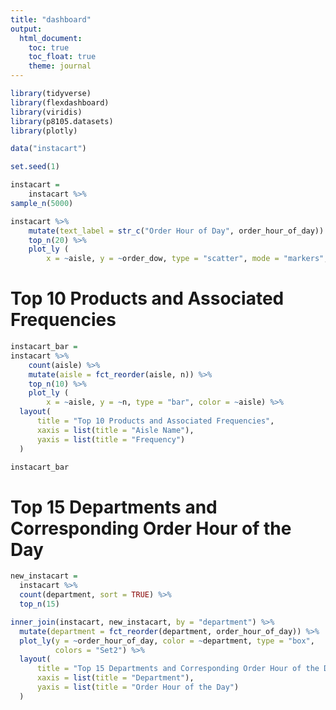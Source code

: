 ```yaml
---
title: "dashboard"
output: 
  html_document:
    toc: true
    toc_float: true
    theme: journal
---
```


```r
library(tidyverse)
library(flexdashboard)
library(viridis)
library(p8105.datasets)
library(plotly)
```

```r
data("instacart")
```

```r
set.seed(1)

instacart = 
    instacart %>%
sample_n(5000)

instacart %>%
    mutate(text_label = str_c("Order Hour of Day", order_hour_of_day)) %>%
    top_n(20) %>%
    plot_ly (
        x = ~aisle, y = ~order_dow, type = "scatter", mode = "markers", color = ~order_hour_of_day, text = ~text_label, alpha = 0.5)
```

# Top 10 Products and Associated Frequencies 
```r
instacart_bar = 
instacart %>%
    count(aisle) %>%
    mutate(aisle = fct_reorder(aisle, n)) %>%
    top_n(10) %>%
    plot_ly (
        x = ~aisle, y = ~n, type = "bar", color = ~aisle) %>%
  layout(
      title = "Top 10 Products and Associated Frequencies", 
      xaxis = list(title = "Aisle Name"), 
      yaxis = list(title = "Frequency")
  )

instacart_bar
```

# Top 15 Departments and Corresponding Order Hour of the Day 
```r
new_instacart =
  instacart %>% 
  count(department, sort = TRUE) %>% 
  top_n(15) 

inner_join(instacart, new_instacart, by = "department") %>% 
  mutate(department = fct_reorder(department, order_hour_of_day)) %>% 
  plot_ly(y = ~order_hour_of_day, color = ~department, type = "box",
          colors = "Set2") %>%
  layout(
      title = "Top 15 Departments and Corresponding Order Hour of the Day", 
      xaxis = list(title = "Department"), 
      yaxis = list(title = "Order Hour of the Day")
  )
```

